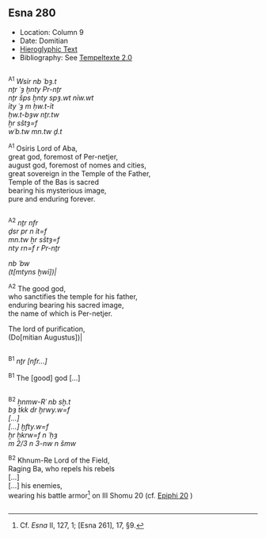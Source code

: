 ## Esna 280 {-}  

<style>  
  
  .col2 {  
    columns: 2 320px;         /* number of columns and width in pixels*/  
    -webkit-columns: 2 320px; /* chrome, safari */  
    -moz-columns: 2 320px;    /* firefox */  
    -webkit-column-break-inside: avoid;  
    -page-break-inside: avoid;  
    -break-inside: avoid;  
  }  
  
</style>  

- Location: Column 9
- Date: Domitian 
- [Hieroglyphic Text](https://www.ifao.egnet.net/uploads/publications/enligne/Temples-Esna003.pdf#page=233){target="_blank"}  
- Bibliography: See [Tempeltexte 2.0](http://www.tempeltexte.uni-tuebingen.de/portal/#/text-detail/1096){target="_blank"}  

<div class="col2">

^A1^ *Wsỉr nb ʿbȝ.t*  
*nṯr ʿȝ ḫnty Pr-nṯr*  
*nṯr šps ḫnty spȝ.wt nỉw.wt*  
*ỉty ʿȝ m ḥw.t-ỉt*  
*ḥw.t-bȝw nṯr.tw *  
*ẖr sštȝ=f*  
*wʿb.tw mn.tw ḏ.t*  
  
^A1^ Osiris Lord of Aba,  
great god, foremost of Per-netjer,  
august god, foremost of nomes and cities,  
great sovereign in the Temple of the Father,  
Temple of the Bas is sacred  
bearing his mysterious image,  
pure and enduring forever.  

</div>

<div class="col2">

^A2^ *nṯr nfr*  
*ḏsr pr n ỉt=f*  
*mn.tw ẖr sštȝ=f*  
*nty rn=f r Pr-nṯr *   
  
*nb ʿbw*  
*(t[mtyns ḫwỉ])|*  
    
^A2^ The good god,  
who sanctifies the temple for his father,  
enduring bearing his sacred image,  
the name of which is Per-netjer.  
   
The lord of purification,  
(Do[mitian Augustus])|  

</div>

<div class="col2">

^B1^ *nṯr [nfr...]*  
  
^B1^ The [good] god [...]

</div>

<div class="col2">

^B2^ *ẖnmw-Rʿ nb sḫ.t*  
*bȝ tkk dr ḫrwy.w=f*  
*[...]*  
*[...] ḫfty.w=f*  
*ẖr ẖkrw=f n ʿḥȝ*  
*m 2/3 n 3-nw n šmw*  
  
^B2^ Khnum-Re Lord of the Field,  
Raging Ba, who repels his rebels  
[...]  
[...] his enemies,  
wearing his battle armor[^fn-280-1] 
on III Shomu 20 (cf. [Epiphi 20](https://bookdown.org/shemanefer/Esna2/calendar-ii-77.html#epiphi-20){target="_blank"} )  

</div>

[^fn-280-1]: Cf. *Esna* II, 127, 1; [Esna 261], 17, §9.